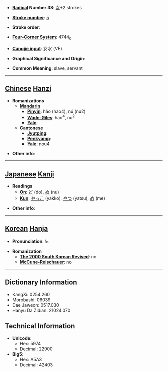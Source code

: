 * '''[[Wiktionary:Chinese radical index| Radical]] Number 38''': [[Wiktionary:Chinese radical index 女|女]]+2 strokes

* '''[[Wiktionary:Chinese total strokes index|Stroke number]]''': [[Wiktionary:Chinese total strokes index 5|5]]

* '''Stroke order''': 

* '''[[Wiktionary:Chinese four corner index|Four-Corner System]]''': 4744<sub>0</sub>

* '''[[Wiktionary:Chinese Cangjie index|Cangjie input]]''': 女水 (VE)

* '''Graphical Significance and Origin''': 

* '''Common Meaning''': slave, servant

----

== [[Chinese]] [[Hanzi]] ==

* '''Romanizations'''
** '''[[Mandarin]]'''
*** '''[[Pinyin]]''': hào (hao4), nú (nu2)
*** '''[[Wade-Giles]]''': hao<sup>4</sup>, nu<sup>2</sup>
*** '''[[Yale]]''': 
** '''[[Cantonese]]'''
*** '''[[Jyutping]]''':
*** '''[[Penkyamp]]''': 
*** '''[[Yale]]''': nou4

* '''Other info''': 

----

== [[Japanese]] [[Kanji]] ==

* '''Readings'''
** '''[[On]]''': [[ど]] (do), [[ぬ]] (nu)
** '''[[Kun]]''': [[やっこ]] (yakko), [[やつ]] (yatsu), [[め]] (me)

* '''Other info''':  

----

== [[Korean]] [[Hanja]] ==

* '''Pronunciation''': 노

* '''Romanization'''
** '''[[The 2000 South Korean Revised Romanization|The 2000 South Korean Revised]]''': no
** '''[[McCune-Reischauer]]''': no

----

== Dictionary Information ==

* KangXi: 0254.260
* Morobashi: 06039
* Dae Jaweon: 0517.030
* Hanyu Da Zidian: 21024.070

== Technical Information ==

* '''Unicode''':
** Hex: 5974
** Decimal: 22900
* '''Big5''':
** Hex: A5A3
** Decimal: 42403